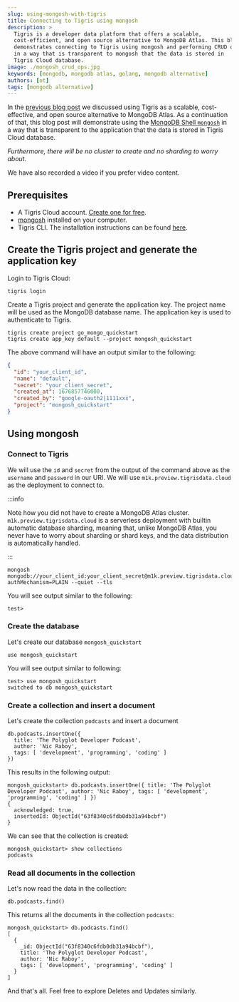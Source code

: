 ```yaml
---
slug: using-mongosh-with-tigris
title: Connecting to Tigris using mongosh
description: >
  Tigris is a developer data platform that offers a scalable,
  cost-efficient, and open source alternative to MongoDB Atlas. This blog post
  demonstrates connecting to Tigris using mongosh and performing CRUD operations
  in a way that is transparent to mongosh that the data is stored in
  Tigris Cloud database.
image: ./mongosh_crud_ops.jpg
keywords: [mongodb, mongodb atlas, golang, mongodb alternative]
authors: [ot]
tags: [mongodb alternative]
---
```


In the [previous blog post](../2023-02-21-mongodb-atlas-alternative/index.mdx)
we discussed using Tigris as a scalable, cost-effective, and open source
alternative to MongoDB Atlas. As a continuation of that, this blog post will
demonstrate using the [MongoDB Shell `mongosh`](https://www.mongodb.com/docs/mongodb-shell/)
in a way that is transparent to the application that the data is stored in
Tigris Cloud database.

_Furthermore, there will be no cluster to create and no sharding to worry
about._

We have also recorded a video if you prefer video content.


<LiteYouTubeEmbed
  id="LaObT9xLFrU"
  params="autoplay=1&autohide=1&showinfo=0&rel=0"
  title="Using mongosh to connect to Tigris and perform CRUD operations"
  poster="maxresdefault"
/>

<!-- truncate-->

## Prerequisites

- A Tigris Cloud account.
  [Create one for free](https://console.preview.tigrisdata.cloud/signup).
- [mongosh](https://www.mongodb.com/docs/mongodb-shell/install/) installed on your computer.
- Tigris CLI. The installation instructions can be found
  [here](https://www.tigrisdata.com/docs/sdkstools/cli/installation/).

## Create the Tigris project and generate the application key

Login to Tigris Cloud:

```shell
tigris login
```

Create a Tigris project and generate the application key. The project name
will be used as the MongoDB database name. The application key is used to
authenticate to Tigris.

```shell
tigris create project go_mongo_quickstart
tigris create app_key default --project mongosh_quickstart
```

The above command will have an output similar to the following:

```json
{
  "id": "your_client_id",
  "name": "default",
  "secret": "your_client_secret",
  "created_at": 1676857746000,
  "created_by": "google-oauth2|1111xxx",
  "project": "mongosh_quickstart"
}
```

## Using mongosh

### Connect to Tigris

We will use the `id` and `secret` from the output of the command above as the
`username` and `password` in our URI. We will use
`m1k.preview.tigrisdata.cloud` as the deployment to connect to.

:::info

Note how you did not have to create a MongoDB Atlas cluster.
`m1k.preview.tigrisdata.cloud` is a serverless deployment with builtin
automatic database sharding, meaning that, unlike MongoDB Atlas, you never have to
worry about sharding or shard keys, and the data distribution is
automatically handled.

:::

```shell
mongosh mongodb://your_client_id:your_client_secret@m1k.preview.tigrisdata.cloud:27018/?authMechanism=PLAIN --quiet --tls
```

You will see output similar to the following:

```text
test>
```

### Create the database

Let's create our database `mongosh_quickstart`

```shell
use mongosh_quickstart
```

You will see output similar to following:

```text
test> use mongosh_quickstart
switched to db mongosh_quickstart
```

### Create a collection and insert a document

Let's create the collection `podcasts` and insert a document

```shell
db.podcasts.insertOne({
  title: 'The Polyglot Developer Podcast',
  author: 'Nic Raboy',
  tags: [ 'development', 'programming', 'coding' ]
})
```

This results in the following output:

```text
mongosh_quickstart> db.podcasts.insertOne({ title: 'The Polyglot Developer Podcast', author: 'Nic Raboy', tags: [ 'development', 'programming', 'coding' ] })
{
  acknowledged: true,
  insertedId: ObjectId("63f8340c6fdb0db31a94bcbf")
}
```

We can see that the collection is created:

```shell
mongosh_quickstart> show collections
podcasts
```

### Read all documents in the collection

Let's now read the data in the collection:

```shell
db.podcasts.find()
```

This returns all the documents in the collection `podcasts`:

```text
mongosh_quickstart> db.podcasts.find()
[
  {
    _id: ObjectId("63f8340c6fdb0db31a94bcbf"),
    title: 'The Polyglot Developer Podcast',
    author: 'Nic Raboy',
    tags: [ 'development', 'programming', 'coding' ]
  }
]
```

And that's all. Feel free to explore Deletes and Updates similarly.

